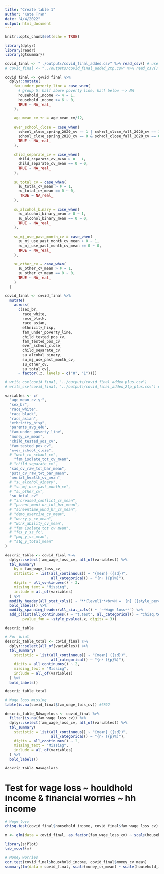 ```yaml
---
title: "Create table 1"
author: "Kate Tran"
date: "4/4/2022"
output: html_document
---
```


```r
knitr::opts_chunk$set(echo = TRUE)
```

```r
library(dplyr)
library(readr)
library(gtsummary)
```

```r
covid_final <- "../outputs/covid_final_added.csv" %>% read_csv() # use this data for table 1
# covid_final <- "../outputs/covid_final_added_2tp.csv" %>% read_csv() # only include kids with at least 2 time points

covid_final <- covid_final %>%
  dplyr::mutate(
    fam_under_poverty_line = case_when(
      # group 5: half above poverty line, half below --> NA
      household_income <= 4 ~ 1,
      household_income >= 6 ~ 0,
      TRUE ~ NA_real_
    ),
    
    age_mean_cv_yr = age_mean_cv/12,
    
    ever_school_close = case_when(
      school_close_spring_2020_cv == 1 | school_close_fall_2020_cv == 1 ~ 1,
      school_close_spring_2020_cv == 0 & school_close_fall_2020_cv == 0 ~ 0,
      TRUE ~ NA_real_
    ),
    
    child_separate_cv = case_when(
      child_separate_cv_mean > 0 ~ 1,
      child_separate_cv_mean == 0 ~ 0,
      TRUE ~ NA_real_
    ),
    
    su_total_cv = case_when(
      su_total_cv_mean > 0 ~ 1,
      su_total_cv_mean == 0 ~ 0,
       TRUE ~ NA_real_
    ),
    
    su_alcohol_binary = case_when(
      su_alcohol_binary_mean > 0 ~ 1,
      su_alcohol_binary_mean == 0 ~ 0,
      TRUE ~ NA_real_
    ),
    
    su_mj_use_past_month_cv = case_when(
      su_mj_use_past_month_cv_mean > 0 ~ 1,
      su_mj_use_past_month_cv_mean == 0 ~ 0,
      TRUE ~ NA_real_
    ),
    
    su_other_cv = case_when(
      su_other_cv_mean > 0 ~ 1,
      su_other_cv_mean == 0 ~ 0,
      TRUE ~ NA_real_
    )
  ) 

covid_final <- covid_final %>%
  mutate(
    across(
      c(sex_br,
        race_white,
        race_black,
        race_asian,
        ethnicity_hisp,
        fam_under_poverty_line,
        child_tested_pos_cv,
        fam_tested_pos_cv,
        ever_school_close,
        child_separate_cv,
        su_alcohol_binary,
        su_mj_use_past_month_cv,
        su_other_cv,
        su_total_cv), 
      ~ factor(.x, levels = c("0", "1"))))

# write_csv(covid_final, "../outputs/covid_final_added_plus.csv")
# write_csv(covid_final, "../outputs/covid_final_added_2tp_plus.csv") # only include kids with at least 2 time points
```

```r
variables <- c(
  "age_mean_cv_yr",
  "sex_br",
  "race_white",
  "race_black",
  "race_asian",
  "ethnicity_hisp",
  "parents_avg_edu",
  "fam_under_poverty_line",
  "money_cv_mean",
  "child_tested_pos_cv",
  "fam_tested_pos_cv",
  "ever_school_close",
  # "went_to_school_cv", 
    "fam_isolate_tot_cv_mean",
  # "child_separate_cv",
  "sad_cv_raw_tot_bar_mean",
  "pstr_cv_raw_tot_bar_mean",
  "mental_health_cv_mean",
  # "su_alcohol_binary",
  # "su_mj_use_past_month_cv",
  # "su_other_cv",
  "su_total_cv"
  # "increased_conflict_cv_mean",
  # "parent_monitor_tot_bar_mean",
  # "screentime_wknd_hr_cv_mean",
  # "demo_exercise_cv_mean",
  # "worry_y_cv_mean",
  # "work_ability_cv_mean",
  # "fam_isolate_tot_cv_mean",
  # "fes_y_ss_fc",
  # "pmq_y_ss_mean",
  # "stq_y_total_mean"
)
  
descrip_table <- covid_final %>% 
  dplyr::select(fam_wage_loss_cv, all_of(variables)) %>% 
  tbl_summary(
    by = fam_wage_loss_cv,
    statistic = list(all_continuous() ~ "{mean} ({sd})",
                     all_categorical() ~ "{n} ({p}%)"),
    digits = all_continuous() ~ 2,
    missing_text = "Missing",
    include = all_of(variables)
  ) %>% 
  modify_header(all_stat_cols() ~ "**{level}**<br>N =  {n} ({style_percent(p)}%)") %>%
  bold_labels() %>%
  modify_spanning_header(all_stat_cols() ~ "**Wage loss**") %>% 
  add_p(list(all_continuous() ~ "t.test", all_categorical() ~ "chisq.test"),
        pvalue_fun = ~style_pvalue(.x, digits = 3))

descrip_table

# For total
descrip_table_total <- covid_final %>% 
  dplyr::select(all_of(variables)) %>% 
  tbl_summary(
    statistic = list(all_continuous() ~ "{mean} ({sd})",
                     all_categorical() ~ "{n} ({p}%)"),
    digits = all_continuous() ~ 2,
    missing_text = "Missing",
    include = all_of(variables)
  ) %>% 
  bold_labels()

descrip_table_total

# Wage loss missing
table(is.na(covid_final$fam_wage_loss_cv)) #1792

descrip_table_NAwageloss <- covid_final %>% 
  filter(is.na(fam_wage_loss_cv)) %>% 
  dplyr::select(fam_wage_loss_cv, all_of(variables)) %>% 
  tbl_summary(
    statistic = list(all_continuous() ~ "{mean} ({sd})",
                     all_categorical() ~ "{n} ({p}%)"),
    digits = all_continuous() ~ 2,
    missing_text = "Missing",
    include = all_of(variables)
  ) %>% 
  bold_labels()

descrip_table_NAwageloss
```

# Test for wage loss ~ houldhold income & financial worries ~ hh income
```r
# Wage loss
chisq.test(covid_final$household_income, covid_final$fam_wage_loss_cv)

m <- glm(data = covid_final, as.factor(fam_wage_loss_cv) ~ scale(household_income), family = binomial)

library(sjPlot)
tab_model(m)

# Money worries
cor.test(covid_final$household_income, covid_final$money_cv_mean)
summary(lm(data = covid_final, scale(money_cv_mean) ~ scale(household_income)))
```








